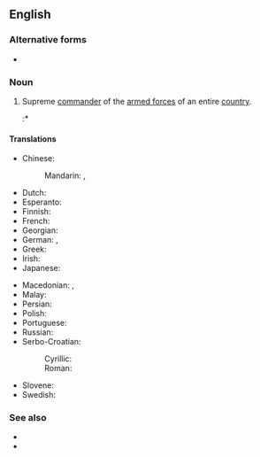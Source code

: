 {{also|commander-in-chief}}
==English==

===Alternative forms===
* {{l|en|commander-in-chief}}

===Noun===
{{en-noun|commanders in chief}}

# {{senseid|en|Supreme commander of the armed forces of an entire country}}Supreme [[commander]] of the [[armed forces]] of an entire [[country]].
#:* {{quote-book
|year=c. 1600
|editor=
|author=Clement Edmundes
|title=Observations vpon Caesars Comentaries
|url=http://hdl.handle.net/2027/gri.ark:/13960/t8w98v00j?urlappend=%3Bseq=445
|publisher=
|location=
|isbn=
|page=175
|passage=For, [Scipio] being '''Commaunder in chiefe''', ouer an Armie; ([http://www.thelatinlibrary.com/caesar/bc3.shtml#57 Latin original]: ''praeesse autem suo nomine exercitui'')
}}

====Translations====
{{trans-top|Supreme commander of the armed forces of an entire country}}
* Chinese:
*: Mandarin: {{t+|cmn|總司令|sc=Hani}}, {{t+|cmn|总司令|tr=zǒngsīlìng|sc=Hani}}
* Dutch: {{t+|nl|opperbevelhebber|m}}
* Esperanto: {{t|eo|ĉefgeneralo}}
* Finnish: {{t|fi|puolustusvoimain ylipäällikkö}}
* French: {{t|fr|commandant en chef|m}}
* Georgian: {{t|ka|მთავარსარდალი}}
* German: {{t+|de|Oberbefehlshaber|m}}, {{t+|de|OB|m}}
* Greek: {{t+|el|αρχιστράτηγος|m}}
* Irish: {{t|ga|ardcheannasaí|m}}
* Japanese: {{t|ja|最高指揮官|tr=さいこうしきかん, saikō shikikan|sc=Jpan}}
{{trans-mid}}
* Macedonian: {{t|mk|главен команда́нт|m}}, {{t|mk|врховен команда́нт|m}}
* Malay: {{t|ms|ketua turus|m|c}} {{qualifier|Malaysian form}}
* Persian: {{t|fa|فرمانده کل قوا|tr=farmânde-ye kol-le qovâ|sc=fa-Arab}}
* Polish: {{t|pl|naczelny wódz|m}}
* Portuguese: {{t|pt|comandante-em-chefe|m|f}}
* Russian: {{t+|ru|главнокома́ндующий|m}}
* Serbo-Croatian:
*: Cyrillic: {{t|sh|војсковођа|m}}
*: Roman: {{t+|sh|vojskovođa|m}}
* Slovene: {{t|sl|vrhovni poveljnik|m}}
* Swedish: {{t|sv|överbefälhavare}}
{{trans-bottom}}

===See also===
* {{l|en|shogun}}
* {{l|en|generalissimo}}